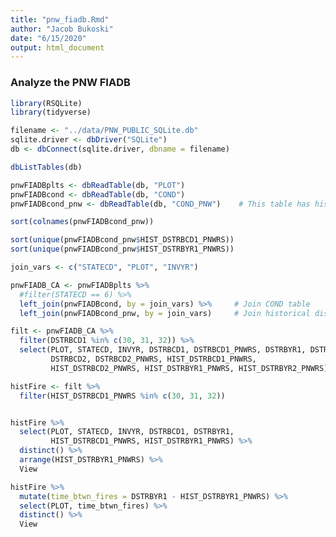 ```yaml
---
title: "pnw_fiadb.Rmd"
author: "Jacob Bukoski"
date: "6/15/2020"
output: html_document
---
```



### Analyze the PNW FIADB

```r

library(RSQLite)
library(tidyverse)

```

```r

filename <- "../data/PNW_PUBLIC_SQLite.db"
sqlite.driver <- dbDriver("SQLite")
db <- dbConnect(sqlite.driver, dbname = filename)

dbListTables(db)

pnwFIADBplts <- dbReadTable(db, "PLOT")
pnwFIADBcond <- dbReadTable(db, "COND")
pnwFIADBcond_pnw <- dbReadTable(db, "COND_PNW")    # This table has historical disturbance codes

sort(colnames(pnwFIADBcond_pnw))

sort(unique(pnwFIADBcond_pnw$HIST_DSTRBCD1_PNWRS))
sort(unique(pnwFIADBcond_pnw$HIST_DSTRBYR1_PNWRS))

```

```r

join_vars <- c("STATECD", "PLOT", "INVYR")

pnwFIADB_CA <- pnwFIADBplts %>%
  #filter(STATECD == 6) %>%
  left_join(pnwFIADBcond, by = join_vars) %>%     # Join COND table
  left_join(pnwFIADBcond_pnw, by = join_vars)     # Join historical disturbances

```

```r

filt <- pnwFIADB_CA %>%
  filter(DSTRBCD1 %in% c(30, 31, 32)) %>%
  select(PLOT, STATECD, INVYR, DSTRBCD1, DSTRBCD1_PNWRS, DSTRBYR1, DSTRBYR1_PNWRS,
         DSTRBCD2, DSTRBCD2_PNWRS, HIST_DSTRBCD1_PNWRS,
         HIST_DSTRBCD2_PNWRS, HIST_DSTRBYR1_PNWRS, HIST_DSTRBYR2_PNWRS)

histFire <- filt %>%
  filter(HIST_DSTRBCD1_PNWRS %in% c(30, 31, 32))


histFire %>%
  select(PLOT, STATECD, INVYR, DSTRBCD1, DSTRBYR1,
         HIST_DSTRBCD1_PNWRS, HIST_DSTRBYR1_PNWRS) %>%
  distinct() %>%
  arrange(HIST_DSTRBYR1_PNWRS) %>%
  View

histFire %>%
  mutate(time_btwn_fires = DSTRBYR1 - HIST_DSTRBYR1_PNWRS) %>%
  select(PLOT, time_btwn_fires) %>% 
  distinct() %>%
  View

```

